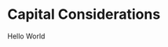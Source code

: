 <!-- Here are some ideas to consider. As you think through this, it might take you in additional directions. -->
<!-- That's perfectly fine.  -->

<!-- Can the insurer buyer maintain a lower level of capital? -->

<!-- Consider the various loss cases: -->
<!-- 1) No loss -->
<!-- 2) A loss that allows the firm to continue operations.  -->
<!--   how does the cost of capital increase as you get closer to minimum capital -->
<!--   and what happens if you drop below the minimum capital in terms of the cost to recapitalize -->
<!-- 3) bankruptcy -->
<!-- What happens with capital and return on capital in each of these cases? -->

<!-- How does that volatility of the three situations above affect the return on capital demanded by investors? -->

# Capital Considerations
Hello World



